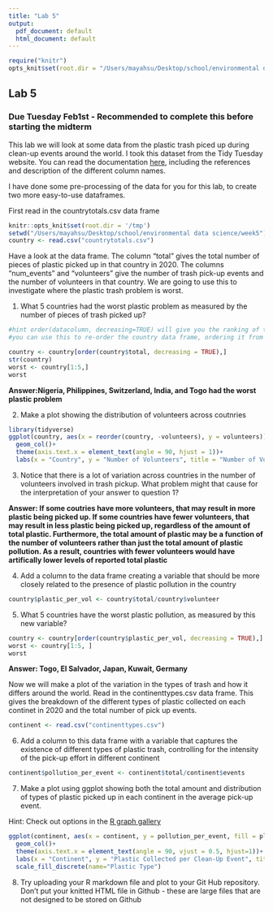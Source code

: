 ```yaml
---
title: "Lab 5"
output:
  pdf_document: default
  html_document: default
---
```


```r
require("knitr")
opts_knit$set(root.dir = "/Users/mayahsu/Desktop/school/environmental data science/week5") #use this to set your working directory so knitr understands it
```

## Lab 5

### Due Tuesday Feb1st - Recommended to complete this before starting the midterm

This lab we will look at some data from the plastic trash piced up during clean-up events around the world. I took this dataset from the Tidy Tuesday website. You can read the documentation [here](https://github.com/rfordatascience/tidytuesday/blob/master/data/2021/2021-01-26/readme.md), including the references and description of the different column names.

I have done some pre-processing of the data for you for this lab, to create two more easy-to-use dataframes.

First read in the countrytotals.csv data frame
```r
knitr::opts_knit$set(root.dir = '/tmp')
setwd("/Users/mayahsu/Desktop/school/environmental data science/week5")
country <- read.csv("countrytotals.csv")
```

Have a look at the data frame. The column "total" gives the total number of pieces of plastic picked up in that country in 2020. The columns "num_events" and "volunteers" give the number of trash pick-up events and the number of volunteers in that country. We are going to use this to investigate where the plastic trash problem is worst.

1. What 5 countries had the worst plastic problem as measured by the number of pieces of trash picked up?

```r

#hint order(datacolumn, decreasing=TRUE) will give you the ranking of the countries by the values in the data column
#you can use this to re-order the country data frame, ordering it from the country with the most trash picked up to the least

country <- country[order(country$total, decreasing = TRUE),]
str(country)
worst <- country[1:5,]
worst
```

**Answer:Nigeria, Philippines, Switzerland, India, and Togo had the worst plastic problem** 

2. Make a plot showing the distribution of volunteers across coutnries

```r
library(tidyverse)
ggplot(country, aes(x = reorder(country, -volunteers), y = volunteers))+
  geom_col()+
  theme(axis.text.x = element_text(angle = 90, hjust = 1))+
  labs(x = "Country", y = "Number of Volunteers", title = "Number of Volunteers per Country")
```

3. Notice that there is a lot of variation across countries in the number of volunteers involved in trash pickup. What problem might that cause for the interpretation of your answer to question 1?

**Answer: If some coutries have more volunteers, that may result in more plastic being picked up. If some countries have fewer volunteers, that may result in less plastic being picked up, regardless of the amount of total plastic. Furthermore, the total amount of plastic may be a function of the number of volunteers rather than just the total amount of plastic pollution. As a result, countries with fewer volunteers would have artifically lower levels of reported total plastic** 

4. Add a column to the data frame creating a variable that should be more closely related to the presence of plastic pollution in the country

```r
country$plastic_per_vol <- country$total/country$volunteer
```

5. What 5 countries have the worst plastic pollution, as measured by this new variable?

```r
country <- country[order(country$plastic_per_vol, decreasing = TRUE),]
worst <- country[1:5, ]
worst
```

**Answer: Togo, El Salvador, Japan, Kuwait, Germany** 

Now we will make a plot of the variation in the types of trash and how it differs around the world. Read in the continenttypes.csv data frame. This gives the breakdown of the different types of plastic collected on each continet in 2020 and the total number of pick up events.

```r
continent <- read.csv("continenttypes.csv")
```

6. Add a column to this data frame with a variable that captures the existence of different types of plastic trash, controlling for the intensity of the pick-up effort in different continent

```r
continent$pollution_per_event <- continent$total/continent$events
```

7. Make a plot using ggplot showing both the total amount and distribution of types of plastic picked up in each continent in the average pick-up event.

Hint: Check out options in the [R graph gallery](https://www.r-graph-gallery.com)

```r
ggplot(continent, aes(x = continent, y = pollution_per_event, fill = plastic_type))+
  geom_col()+
  theme(axis.text.x = element_text(angle = 90, vjust = 0.5, hjust=1))+
  labs(x = "Continent", y = "Plastic Collected per Clean-Up Event", title = "Plastic Collected per Clean-Up Event by Continent")+
  scale_fill_discrete(name="Plastic Type")
```

8. Try uploading your R markdown file and plot to your Git Hub repository. Don't put your knitted HTML file in Github - these are large files that are not designed to be stored on Github

